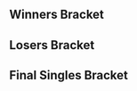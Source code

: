 {{DISPLAYTITLE:MLG Las Vegas 2006}}{{SetGame|melee}}
{{tabs static
|name1=Overview
|link1=MLG/2006/Las Vegas
|name2=Singles Bracket
|link2=MLG/2006/Las Vegas/Singles Bracket
|name3=Doubles Bracket
|link3=MLG/2006/Las Vegas/Doubles Bracket
|This=2
}}
==Winners Bracket==
{{8DEWBracketA
|tourneylink=MLG/2006/Las Vegas
|tourneyname=2006 MLG National Championships
|column-width=200

<!-- Quarterfinals -->
|r1m1p1=Ken |r1m1p1flag=us| r1m1p1score=3
|r1m1p2=HugS |r1m1p2flag=us| r1m1p2score=0
|r1m1win=1
|r1m1p1char1=marth |r1m1p2char1=samus |r1m1p1stock1=2 |r1m1p2stock1=0 |r1m1win1=1 |r1m1stage1=Battlefield
|r1m1p1char2=marth |r1m1p2char2=samus |r1m1p1stock2=2 |r1m1p2stock2=0 |r1m1win2=1 |r1m1stage2=Dream Land
|r1m1p1char3=marth |r1m1p2char3=samus |r1m1p1stock3=1 |r1m1p2stock3=0 |r1m1win3=1 |r1m1stage3=Pokémon Stadium
|r1m1details={{BracketMatchDetails|reddit=|comment=|vodgame1=https://youtu.be/e8E8-Fq32RU
|vodgame2=https://youtu.be/nmVdkCuc5ek
|vodgame3=https://youtu.be/YwHoLql6c3k}}

|r1m2p1=Mew2King |r1m2p1flag=us| r1m2p1score=0
|r1m2p2=KoreanDJ |r1m2p2flag=us| r1m2p2score=3
|r1m2win=2

|r1m3p1=PC Chris |r1m3p1flag=us| r1m3p1score=3
|r1m3p2=Azen |r1m3p2flag=us| r1m3p2score=1
|r1m3win=1

|r1m4p1=Isai |r1m4p1flag=us| r1m4p1score=3
|r1m4p2=ChuDat |r1m4p2flag=us| r1m4p2score=0
|r1m4win=1

<!-- SEMIFINALS -->
|r2m1p1=Ken |r2m1p1flag=us| r2m1p1score=2
|r2m1p2=KoreanDJ |r2m1p2flag=us| r2m1p2score=3
|r2m1win=2
|r2m1p1char1=marth |r2m1p2char1=sheik |r2m1p1stock1=1 |r2m1p2stock1=0 |r2m1win1=1 |r2m1stage1=Fountain of Dreams
|r2m1p1char2=marth |r2m1p2char2=sheik |r2m1p1stock2=0 |r2m1p2stock2=2 |r2m1win2=2 |r2m1stage2=Final Destination
|r2m1p1char3=marth |r2m1p2char3=sheik |r2m1p1stock3=1 |r2m1p2stock3=0 |r2m1win3=1 |r2m1stage3=Battlefield
|r2m1p1char4=marth |r2m1p2char4=sheik |r2m1p1stock4=0 |r2m1p2stock4=2 |r2m1win4=2 |r2m1stage4=Pokémon Stadium
|r2m1p1char5=marth |r2m1p2char5=sheik |r2m1p1stock5=0 |r2m1p2stock5=1 |r2m1win5=2 |r2m1stage5=Yoshi's Story
|r2m1details={{BracketMatchDetails|reddit=|comment=|vodgame1=https://youtu.be/6g-x6G16qk0
|vodgame2=https://youtu.be/BKEQc8v5-tM
|vodgame3=https://youtu.be/xpZlHVOGUQU
|vodgame4=https://youtu.be/UEbiWvaZusE
|vodgame5=https://youtu.be/u9Tvdi0e56A}}

|r2m2p1=PC Chris |r2m2p1flag=us| r2m2p1score=3
|r2m2p2=Isai |r2m2p2flag=us| r2m2p2score=0
|r2m2win=1
}}

==Losers Bracket==
{{8DELBracketSmwA
|tourneylink=MLG/2006/Las Vegas
|tourneyname=2006 MLG National Championships
|l1placement=7-8
|l2placement=5-6
|column-width=170

<!-- Round 1 -->
|l1m1p1=HugS |l1m1p1flag=us| l1m1p1score=0
|l1m1p2=Mew2King |l1m1p2flag=us| l1m1p2score=3
|l1m1win=2

|l1m2p1=Azen |l1m2p1flag=us| l1m2p1score=3
|l1m2p2=ChuDat |l1m2p2flag=us| l1m2p2score=1
|l1m2win=1
|l1m2p1char1=cf |l1m2p2char1=ic |l1m2p1stock1=1 |l1m2p2stock1=0 |l1m2win1=1 |l1m2stage1=Dream Land
|l1m2p1char2=cf |l1m2p2char2=ic |l1m2p1stock2=0 |l1m2p2stock2=1 |l1m2win2=2 |l1m2stage2=Final Destination
|l1m2p1char3=cf |l1m2p2char3=ic |l1m2p1stock3=2 |l1m2p2stock3=0 |l1m2win3=1 |l1m2stage3=Pokémon Stadium
|l1m2p1char4=cf |l1m2p2char4=ic |l1m2p1stock4=1 |l1m2p2stock4=0 |l1m2win4=1 |l1m2stage4=Yoshi's Story
|l1m2details={{BracketMatchDetails|reddit=|comment=|vodgame1=https://youtu.be/2-Nb2U5W3Tw
|vodgame2=https://youtu.be/jP7NC29Wvwk
|vodgame3=https://youtu.be/TF146HPsdNs
|vodgame4=https://youtu.be/Ie2U9ybrrng}}

<!-- Round 2 -->
|l2m1p1=Isai |l2m1p1flag=us| l2m1p1score=0
|l2m1p2=Mew2King |l2m1p2flag=us| l2m1p2score=3
|l2m1win=2

|l2m2p1=Ken |l2m2p1flag=us| l2m2p1score=3
|l2m2p2=Azen |l2m2p2flag=us| l2m2p2score=1
|l2m2win=1
|l2m2p1char1=marth |l2m2p2char1=marth |l2m2p1stock1=0 |l2m2p2stock1=1 |l2m2win1=2 |l2m2stage1=Yoshi's Story
|l2m2p1char2=marth |l2m2p2char2=marth |l2m2p1stock2=1 |l2m2p2stock2=0 |l2m2win2=1 |l2m2stage2=Fountain of Dreams
|l2m2p1char3=marth |l2m2p2char3=marth |l2m2p1stock3=1 |l2m2p2stock3=0 |l2m2win3=1 |l2m2stage3=Final Destination
|l2m2p1char4=marth |l2m2p2char4=marth |l2m2p1stock4=2 |l2m2p2stock4=0 |l2m2win4=1 |l2m2stage4=Dream Land
|l2m2details={{BracketMatchDetails|reddit=|comment=|vodgame1=https://youtu.be/d4iOarWCH_c
|vodgame2=https://youtu.be/h07Mv048EJM
|vodgame3=https://youtu.be/qBRprEkrV98
|vodgame4=https://youtu.be/1PlkK11BFa4}}
}}
<onlyinclude>
==Final Singles Bracket==
{{DEFinalSmwBracket
|tourneylink=MLG/2006/Las Vegas
|tourneyname=2006 MLG National Championships
|l1placement=4
|r2placement=3
|r3loserplacement=2
|r3winnerplacement=1
|export_score=true
|column-width=155
|column-width-finals=220

<!-- FROM WINNERS -->
|r1m1p1=KoreanDJ |r1m1p1flag=us |r1m1p1score=0
|r1m1p2=PC Chris |r1m1p2flag=us |r1m1p2score=3
|r1m1win=2
|r1m1p1char1=fox |r1m1p2char1=falco |r1m1p1stock1=0 |r1m1p2stock1=1 |r1m1win1=2 |r1m1stage1=Yoshi's Story
|r1m1p1char2=fox |r1m1p2char2=falco |r1m1p1stock2=0 |r1m1p2stock2=1 |r1m1win2=2 |r1m1stage2=Fountain of Dreams
|r1m1p1char3=fox |r1m1p2char3=falco |r1m1p1stock3=0 |r1m1p2stock3=1 |r1m1win3=2 |r1m1stage3=Final Destination
|r1m1date=November 19, 2006
|r1m1finished=
|r1m1details={{BracketMatchDetails
|vod=
|vodgame1=https://www.youtube.com/watch?v=BibXV978d4U
|vodgame2=https://www.youtube.com/watch?v=bFICQe5aT0s
|vodgame3=https://www.youtube.com/watch?v=KSMxvkq6X04
|interview=
|recap=
|comment=
}}

<!-- FROM LOSERS -->
|l1m1p1=Mew2King |l1m1p1flag=us |l1m1p1score=0
|l1m1p2=Ken |l1m1p2flag=us |l1m1p2score=3
|l1m1win=2

<!-- LOSERS FINALS -->
|r2m1p1=KoreanDJ |r2m1p1flag=us |r2m1p1score=6
|r2m1p2=Ken |r2m1p2flag=us |r2m1p2score=2
|r2m1win=1
|r2m1date=November 19, 2006
|r2m1p1char1=sheik |r2m1p2char1=marth |r2m1p1stock1=1 |r2m1p2stock1=0 |r2m1win1=1 |r2m1stage1=Battlefield
|r2m1p1char2=sheik |r2m1p2char2=fox |r2m1p1stock2=1 |r2m1p2stock2=0 |r2m1win2=1 |r2m1stage2=Pokémon Stadium
|r2m1p1char3=sheik |r2m1p2char3=cf |r2m1p1stock3=2 |r2m1p2stock3=0 |r2m1win3=1 |r2m1stage3=Final Destination
|r2m1details={{BracketMatchDetails
|vodgame1=https://youtu.be/v-TeW3Zp9fs
|vodgame2=https://youtu.be/Ou87daO6BJE
|vodgame3=https://youtu.be/DHRrVsJwKY0
|interview=
|recap=
|comment=Losers Finals was a best of 11, but the set started 3-2 in KoreanDJ's favor due to the Winners Semis result.
}}

<!-- GRAND FINALS -->
|r3m1p1=PC Chris |r3m1p1flag=us |r3m1p1score=6
|r3m1p2=KoreanDJ |r3m1p2flag=us |r3m1p2score=3
|r3m1win=1
|r3m1p1char1=falco |r3m1p2char1=fox |r3m1p1stock1=1 |r3m1p2stock1=0 |r3m1win1=1 |r3m1stage1=Fountain of Dreams
|r3m1p1char2=falco |r3m1p2char2=fox |r3m1p1stock2=0 |r3m1p2stock2=1 |r3m1win2=2 |r3m1stage2=Battlefield
|r3m1p1char3=falco |r3m1p2char3=fox |r3m1p1stock3=0 |r3m1p2stock3=1 |r3m1win3=2 |r3m1stage3=Final Destination
|r3m1p1char4=falco |r3m1p2char4=fox |r3m1p1stock4=0 |r3m1p2stock4=2 |r3m1win4=2 |r3m1stage4=Pokémon Stadium
|r3m1p1char5=fox |r3m1p2char5=fox |r3m1p1stock5=1 |r3m1p2stock5=0 |r3m1win5=1 |r3m1stage5=Dream Land
|r3m1p1char6=fox |r3m1p2char6=fox |r3m1p1stock6=2 |r3m1p2stock6=0 |r3m1win6=1 |r3m1stage6=Final Destination
|r3m1date=November 19, 2006
|r3m1finished=
|r3m1details={{BracketMatchDetails
|vod=
|vodgame1=https://www.youtube.com/watch?v=XKf3Op79poc
|vodgame2=https://www.youtube.com/watch?v=_O8_jWRmlq8
|vodgame3=https://www.youtube.com/watch?v=kZAMKmDyQF4
|vodgame4=https://www.youtube.com/watch?v=fAjW_e3A6Tk
|vodgame5=https://www.youtube.com/watch?v=FjNvBxb9vTk
|vodgame6=https://www.youtube.com/watch?v=F-N5eyus-mc
|interview=
|recap=
|comment=Grand Finals was a best of 11, but the set started 3-0 in PC Chris' favor due to the Winners Finals result.
}}
}}
</onlyinclude>
